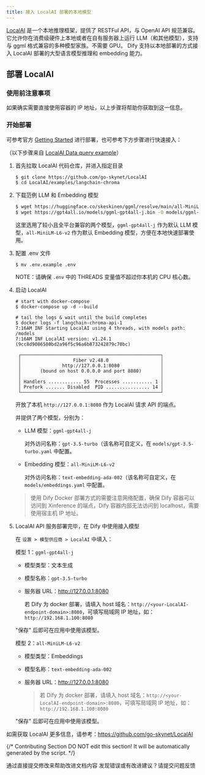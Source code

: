 ```yaml
---
title: 接入 LocalAI 部署的本地模型
---
```



[LocalAI](https://github.com/go-skynet/LocalAI) 是一个本地推理框架，提供了 RESTFul API，与 OpenAI API 规范兼容。它允许你在消费级硬件上本地或者在自有服务器上运行 LLM（和其他模型），支持与 ggml 格式兼容的多种模型家族。不需要 GPU。
Dify 支持以本地部署的方式接入 LocalAI 部署的大型语言模型推理和 embedding 能力。

## 部署 LocalAI

### 使用前注意事项


如果确实需要直接使用容器的 IP 地址，以上步骤将帮助你获取到这一信息。

### 开始部署

可参考官方 [Getting Started](https://localai.io/basics/getting_started/) 进行部署，也可参考下方步骤进行快速接入：

（以下步骤来自 [LocalAI Data query example](https://github.com/go-skynet/LocalAI/blob/master/examples/langchain-chroma/README.md)）

1. 首先拉取 LocalAI 代码仓库，并进入指定目录

    ```bash
    $ git clone https://github.com/go-skynet/LocalAI
    $ cd LocalAI/examples/langchain-chroma
    ```

2. 下载范例 LLM 和 Embedding 模型

    ```bash
    $ wget https://huggingface.co/skeskinen/ggml/resolve/main/all-MiniLM-L6-v2/ggml-model-q4_0.bin -O models/bert
    $ wget https://gpt4all.io/models/ggml-gpt4all-j.bin -O models/ggml-gpt4all-j
    ```

    这里选用了较小且全平台兼容的两个模型，`ggml-gpt4all-j` 作为默认 LLM 模型，`all-MiniLM-L6-v2` 作为默认 Embedding 模型，方便在本地快速部署使用。

3. 配置 .env 文件

   ```shell
   $ mv .env.example .env
   ```

   NOTE：请确保 `.env` 中的 THREADS 变量值不超过你本机的 CPU 核心数。

4. 启动 LocalAI

   ```shell
   # start with docker-compose
   $ docker-compose up -d --build
   
   # tail the logs & wait until the build completes
   $ docker logs -f langchain-chroma-api-1
   7:16AM INF Starting LocalAI using 4 threads, with models path: /models
   7:16AM INF LocalAI version: v1.24.1 (9cc8d9086580bd2a96f5c96a6b873242879c70bc)
   
    ┌───────────────────────────────────────────────────┐ 
    │                   Fiber v2.48.0                   │ 
    │               http://127.0.0.1:8080               │ 
    │       (bound on host 0.0.0.0 and port 8080)       │ 
    │                                                   │ 
    │ Handlers ............ 55  Processes ........... 1 │ 
    │ Prefork ....... Disabled  PID ................ 14 │ 
    └───────────────────────────────────────────────────┘ 
   ```

   开放了本机 `http://127.0.0.1:8080` 作为 LocalAI 请求 API 的端点。

   并提供了两个模型，分别为：

   - LLM 模型：`ggml-gpt4all-j`

     对外访问名称：`gpt-3.5-turbo`（该名称可自定义，在 `models/gpt-3.5-turbo.yaml` 中配置。

   - Embedding 模型：`all-MiniLM-L6-v2`

     对外访问名称：`text-embedding-ada-002`（该名称可自定义，在 `models/embeddings.yaml` 中配置。
    >  使用 Dify Docker 部署方式的需要注意网络配置，确保 Dify 容器可以访问到 Xinference 的端点，Dify 容器内部无法访问到 localhost，需要使用宿主机 IP 地址。

5. LocalAI API 服务部署完毕，在 Dify 中使用接入模型

   在 `设置 > 模型供应商 > LocalAI` 中填入：

   模型 1：`ggml-gpt4all-j`

   - 模型类型：文本生成

   - 模型名称：`gpt-3.5-turbo`

   - 服务器 URL：http://127.0.0.1:8080

     若 Dify 为 docker 部署，请填入 host 域名：`http://<your-LocalAI-endpoint-domain>:8080`，可填写局域网 IP 地址，如：`http://192.168.1.100:8080`

   "保存" 后即可在应用中使用该模型。

   模型 2：`all-MiniLM-L6-v2`

   - 模型类型：Embeddings

   - 模型名称：`text-embedding-ada-002`

   - 服务器 URL：http://127.0.0.1:8080

     > 若 Dify 为 docker 部署，请填入 host 域名：`http://<your-LocalAI-endpoint-domain>:8080`，可填写局域网 IP 地址，如：`http://192.168.1.100:8080`

   "保存" 后即可在应用中使用该模型。

如需获取 LocalAI 更多信息，请参考：https://github.com/go-skynet/LocalAI

{/*
Contributing Section
DO NOT edit this section!
It will be automatically generated by the script.
*/}

<CardGroup cols="2">
    <Card
        title="编辑此页面"
        icon="pen-to-square"
        href="https://github.com/langgenius/dify-docs-mintlify/edit/main/zh-hans/development/models-integration/localai.mdx"
    >
        通过直接提交修改来帮助改进文档内容
    </Card>
    <Card
        title="提交问题"
        icon="github"
        href="https://github.com/langgenius/dify-docs-mintlify/issues/new?title=文档问题%3A%20&body=%23%23%20问题描述%0A%3C%21--%20请简要描述您发现的问题%20--%3E%0A%0A%23%23%20页面链接%0Ahttps%3A%2F%2Fgithub.com%2Flanggenius%2Fdify-docs-mintlify%2Fblob%2Fmain%2Fzh-hans/development/models-integration%2Flocalai.mdx%0A%0A%23%23%20建议修改%0A%3C%21--%20如果有具体的修改建议，请在此说明%20--%3E%0A%0A%3C%21--%20感谢您对文档质量的关注！%20--%3E"
    >
        发现错误或有改进建议？请提交问题反馈
    </Card>
</CardGroup>
